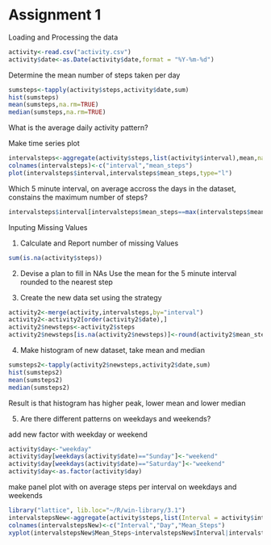 Assignment 1
========================================================
Loading and Processing the data
 
```r
activity<-read.csv("activity.csv")
activity$date<-as.Date(activity$date,format = "%Y-%m-%d")
```
 
Determine the mean number of steps taken per day
```r
sumsteps<-tapply(activity$steps,activity$date,sum)
hist(sumsteps)
mean(sumsteps,na.rm=TRUE)
median(sumsteps,na.rm=TRUE)
```
 
What is the average daily activity pattern?
 
Make time series plot
```r
intervalsteps<-aggregate(activity$steps,list(activity$interval),mean,na.rm=TRUE)
colnames(intervalsteps)<-c("interval","mean_steps")
plot(intervalsteps$interval,intervalsteps$mean_steps,type="l")
```
 
Which 5 minute interval, on average accross the days in the dataset, constains the maximum number of steps?
```r
intervalsteps$interval[intervalsteps$mean_steps==max(intervalsteps$mean_steps)]
```
 
 Inputing Missing Values
 
 1.  Calculate and Report number of missing Values
 
```r
sum(is.na(activity$steps)) 
```

2.  Devise a plan to fill in NAs
Use the mean for the 5 minute interval rounded to the nearest step

3. Create the new data set using the strategy
```r
activity2<-merge(activity,intervalsteps,by="interval")
activity2<-activity2[order(activity2$date),]
activity2$newsteps<-activity2$steps
activity2$newsteps[is.na(activity2$newsteps)]<-round(activity2$mean_steps)
```

4.  Make histogram of new dataset, take mean and median
```r
sumsteps2<-tapply(activity2$newsteps,activity2$date,sum)
hist(sumsteps2)
mean(sumsteps2)
median(sumsteps2)
```

Result is that histogram has higher peak, lower mean and lower median

5. Are there different patterns on weekdays and weekends?

add new factor with weekday or weekend

```r
activity$day<-"weekday"
activity$day[weekdays(activity$date)=="Sunday"]<-"weekend"
activity$day[weekdays(activity$date)=="Saturday"]<-"weekend"
activity$day<-as.factor(activity$day)
```

make panel plot with on average steps per interval on weekdays and weekends
```r
library("lattice", lib.loc="~/R/win-library/3.1")
intervalstepsNew<-aggregate(activity$steps,list(Interval = activity$interval, Day =  activity$day),FUN=mean,na.rm=TRUE)
colnames(intervalstepsNew)<-c("Interval","Day","Mean_Steps")
xyplot(intervalstepsNew$Mean_Steps~intervalstepsNew$Interval|intervalstepsNew$Day,type="l",layout=c(1,2))
```
